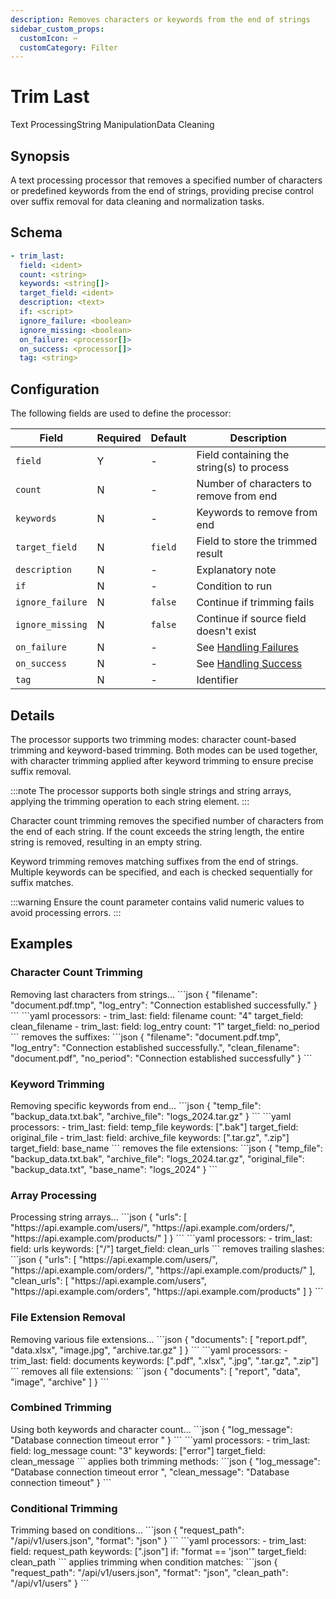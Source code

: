 ```yaml
---
description: Removes characters or keywords from the end of strings
sidebar_custom_props: 
  customIcon: ✂️
  customCategory: Filter
---
```


# Trim Last

<span className="theme-doc-version-badge badge badge--primary">Text Processing</span><span className="theme-doc-version-badge badge badge--secondary">String Manipulation</span><span className="theme-doc-version-badge badge badge--secondary">Data Cleaning</span>

## Synopsis

A text processing processor that removes a specified number of characters or predefined keywords from the end of strings, providing precise control over suffix removal for data cleaning and normalization tasks.

## Schema

```yaml {2}
- trim_last:
  field: <ident>
  count: <string>
  keywords: <string[]>
  target_field: <ident>
  description: <text>
  if: <script>
  ignore_failure: <boolean>
  ignore_missing: <boolean>
  on_failure: <processor[]>
  on_success: <processor[]>
  tag: <string>
```

## Configuration

The following fields are used to define the processor:

|Field|Required|Default|Description|
|---|---|---|---|
|`field`|Y|-|Field containing the string(s) to process|
|`count`|N|-|Number of characters to remove from end|
|`keywords`|N|-|Keywords to remove from end|
|`target_field`|N|`field`|Field to store the trimmed result|
|`description`|N|-|Explanatory note|
|`if`|N|-|Condition to run|
|`ignore_failure`|N|`false`|Continue if trimming fails|
|`ignore_missing`|N|`false`|Continue if source field doesn't exist|
|`on_failure`|N|-|See [Handling Failures](../handling-failures.mdx)|
|`on_success`|N|-|See [Handling Success](../handling-success.mdx)|
|`tag`|N|-|Identifier|

## Details

The processor supports two trimming modes: character count-based trimming and keyword-based trimming. Both modes can be used together, with character trimming applied after keyword trimming to ensure precise suffix removal.

:::note
The processor supports both single strings and string arrays, applying the trimming operation to each string element.
:::

Character count trimming removes the specified number of characters from the end of each string. If the count exceeds the string length, the entire string is removed, resulting in an empty string.

Keyword trimming removes matching suffixes from the end of strings. Multiple keywords can be specified, and each is checked sequentially for suffix matches.

:::warning
Ensure the count parameter contains valid numeric values to avoid processing errors.
:::

## Examples

### Character Count Trimming

<ExampleGrid>
  <CommentCol>
    Removing last characters from strings...
  </CommentCol>
  <CodeCol>
    ```json
    {
      "filename": "document.pdf.tmp",
      "log_entry": "Connection established successfully."
    }
    ```
    ```yaml
    processors:
      - trim_last:
        field: filename
        count: "4"
        target_field: clean_filename
      - trim_last:
        field: log_entry
        count: "1"
        target_field: no_period
    ```
  </CodeCol>
  <CommentCol>
    removes the suffixes:
  </CommentCol>
  <CodeCol>
    ```json
    {
      "filename": "document.pdf.tmp",
      "log_entry": "Connection established successfully.",
      "clean_filename": "document.pdf",
      "no_period": "Connection established successfully"
    }
    ```
  </CodeCol>
</ExampleGrid>

### Keyword Trimming

<ExampleGrid>
  <CommentCol>
    Removing specific keywords from end...
  </CommentCol>
  <CodeCol>
    ```json
    {
      "temp_file": "backup_data.txt.bak",
      "archive_file": "logs_2024.tar.gz"
    }
    ```
    ```yaml
    processors:
      - trim_last:
        field: temp_file
        keywords: [".bak"]
        target_field: original_file
      - trim_last:
        field: archive_file
        keywords: [".tar.gz", ".zip"]
        target_field: base_name
    ```
  </CodeCol>
  <CommentCol>
    removes the file extensions:
  </CommentCol>
  <CodeCol>
    ```json
    {
      "temp_file": "backup_data.txt.bak",
      "archive_file": "logs_2024.tar.gz",
      "original_file": "backup_data.txt",
      "base_name": "logs_2024"
    }
    ```
  </CodeCol>
</ExampleGrid>

### Array Processing

<ExampleGrid>
  <CommentCol>
    Processing string arrays...
  </CommentCol>
  <CodeCol>
    ```json
    {
      "urls": [
        "https://api.example.com/users/",
        "https://api.example.com/orders/",
        "https://api.example.com/products/"
      ]
    }
    ```
    ```yaml
    processors:
      - trim_last:
        field: urls
        keywords: ["/"]
        target_field: clean_urls
    ```
  </CodeCol>
  <CommentCol>
    removes trailing slashes:
  </CommentCol>
  <CodeCol>
    ```json
    {
      "urls": [
        "https://api.example.com/users/",
        "https://api.example.com/orders/",
        "https://api.example.com/products/"
      ],
      "clean_urls": [
        "https://api.example.com/users",
        "https://api.example.com/orders",
        "https://api.example.com/products"
      ]
    }
    ```
  </CodeCol>
</ExampleGrid>

### File Extension Removal

<ExampleGrid>
  <CommentCol>
    Removing various file extensions...
  </CommentCol>
  <CodeCol>
    ```json
    {
      "documents": [
        "report.pdf",
        "data.xlsx",
        "image.jpg",
        "archive.tar.gz"
      ]
    }
    ```
    ```yaml
    processors:
      - trim_last:
        field: documents
        keywords: [".pdf", ".xlsx", ".jpg", ".tar.gz", ".zip"]
    ```
  </CodeCol>
  <CommentCol>
    removes all file extensions:
  </CommentCol>
  <CodeCol>
    ```json
    {
      "documents": [
        "report",
        "data",
        "image",
        "archive"
      ]
    }
    ```
  </CodeCol>
</ExampleGrid>

### Combined Trimming

<ExampleGrid>
  <CommentCol>
    Using both keywords and character count...
  </CommentCol>
  <CodeCol>
    ```json
    {
      "log_message": "Database connection timeout error   "
    }
    ```
    ```yaml
    processors:
      - trim_last:
        field: log_message
        count: "3"
        keywords: ["error"]
        target_field: clean_message
    ```
  </CodeCol>
  <CommentCol>
    applies both trimming methods:
  </CommentCol>
  <CodeCol>
    ```json
    {
      "log_message": "Database connection timeout error   ",
      "clean_message": "Database connection timeout"
    }
    ```
  </CodeCol>
</ExampleGrid>

### Conditional Trimming

<ExampleGrid>
  <CommentCol>
    Trimming based on conditions...
  </CommentCol>
  <CodeCol>
    ```json
    {
      "request_path": "/api/v1/users.json",
      "format": "json"
    }
    ```
    ```yaml
    processors:
      - trim_last:
        field: request_path
        keywords: [".json"]
        if: "format == 'json'"
        target_field: clean_path
    ```
  </CodeCol>
  <CommentCol>
    applies trimming when condition matches:
  </CommentCol>
  <CodeCol>
    ```json
    {
      "request_path": "/api/v1/users.json",
      "format": "json",
      "clean_path": "/api/v1/users"
    }
    ```
  </CodeCol>
</ExampleGrid>
